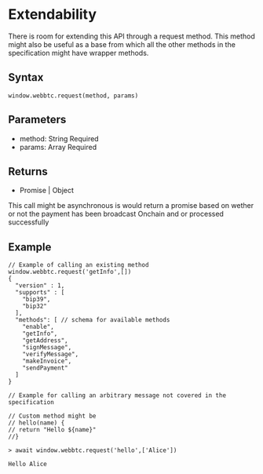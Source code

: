 
# Extendability

There is room for extending this API through a request method. This method might also be useful as a base from which all the other methods in the specification might have wrapper methods.

## Syntax

```
window.webbtc.request(method, params)
```

## Parameters

- method: String <span class="badge">Required</span>
- params: Array <span class="badge">Required</span>

## Returns

- Promise | Object

<Callout type="info" emoji="ℹ️">
  This call might be asynchronous is would return a promise based on wether or
  not the payment has been broadcast <span class="badge">Onchain</span> and or
  processed successfully
</Callout>

## Example

```
// Example of calling an existing method
window.webbtc.request('getInfo',[])
{
  "version" : 1,
  "supports" : [
    "bip39",
    "bip32"
  ],
  "methods": [ // schema for available methods
    "enable",
    "getInfo",
    "getAddress",
    "signMessage",
    "verifyMessage",
    "makeInvoice",
    "sendPayment"
  ]
}
```

```
// Example for calling an arbitrary message not covered in the specification

// Custom method might be
// hello(name) {
// return "Hello ${name}"
//}

> await window.webbtc.request('hello',['Alice'])

Hello Alice
```

